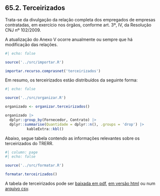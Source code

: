 ## 65.2. Terceirizados

Trata-se da divulgação da relação completa dos empregados de empresas contratadas, em exercício nos órgãos, conforme art. 3º, IV, da Resolução CNJ nº 102/2009.

A atualização do Anexo V ocorre anualmente ou sempre que há modificação das relações.


```r
#| echo: false

source('../src/importar.R')

importar.recurso.comprasnet('terceirizados')

```


Em resumo, os terceirizados estão distribuídos da seguinte forma:


```r
#| echo: false

source('../src/organizar.R')

organizado <- organizar.terceirizados()

organizado |>
  dplyr::group_by(Fornecedor, Contrato) |>
  dplyr::summarise(Quantidade = dplyr::n(), .groups = 'drop') |>
          kableExtra::kbl()

```


Abaixo, segue tabela contendo as informações relevantes sobre os terceirizados do TRERR.


```r
#| column: page
#| echo: false

source('../src/formatar.R')

formatar.terceirizados()

```


A tabela de terceirizados pode ser [baixada em pdf](../saida/terceirizados.pdf), [em versão html](../saida/terceirizados.html) ou num [arquivo csv](../saida/terceirizados.csv).

